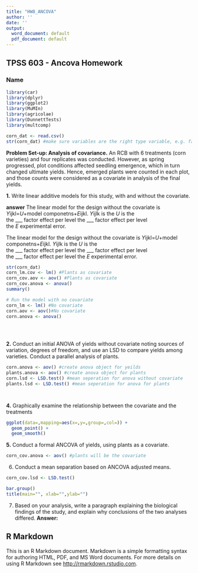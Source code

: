 ```yaml
---
title: "HW8_ANCOVA"
author: ''
date: ''
output:
  word_document: default
  pdf_document: default
---
```


## TPSS 603 - Ancova Homework
###  Name

```r
library(car)
library(dplyr)
library(ggplot2)
library(MuMIn)
library(agricolae)
library(DunnettTests)
library(multcomp)


```


```r
corn_dat <- read.csv()
str(corn_dat) #make sure variables are the right type variable, e.g. factor, numeric

```

**Problem Set-up: Analysis of covariance.**
An RCB with 6 treatments (corn varieties) and four replicates was conducted. However, as spring progressed, plot conditions affected seedling emergence, which in turn changed ultimate yields. Hence, emerged plants were counted in each plot, and those counts were considered as a covariate in analysis of the final yields.


**1.** Write linear additive models for this study, with and without the covariate.

**answer**
The linear model for the design without the covariate is *Y*ijkl=*U*+model componetns+*E*ijkl. 
*Y*ijlk is the 
*U* is the  
the ___ factor effect per level 
the ___  factor effect per level  
the *E* experimental error. 

The linear model for the design without the covariate is *Y*ijkl=*U*+model componetns+*E*ijkl. 
*Y*ijlk is the 
*U* is the  
the ___ factor effect per level 
the ___  factor effect per level  
the ___  factor effect per level
the *E* experimental error. 



```r

str(corn_dat)
corn_lm.cov <- lm() #Plants as covariate
corn_cov.aov <- aov() #Plants as covariate
corn_cov.anova <- anova()
summary()

# Run the model with no covariate
corn_lm <- lm() #No covariate
corn.aov <- aov()#No covariate
corn.anova <- anova()
  

  
```


**2.** Conduct an initial ANOVA of yields without covariate noting sources of variation, degrees of freedom, and use an LSD to compare yields among varieties. Conduct a parallel analysis of plants. 
```r

corn.anova <- aov() #create anova object for yeilds
plants.anova <- aov() #create anova object for plants 
corn.lsd <- LSD.test() #mean seperation for anova without covariate
plants.lsd <- LSD.test() #mean seperation for anova for plants




```

**4.** Graphically examine the relationship between the covariate and the treatments
```r
ggplot(data=,mapping=aes(x=,y=,group=,col=)) +
  geom_point() +
  geom_smooth()
```

**5.** Conduct a formal ANCOVA of yields, using plants as a covariate.
```r
corn_cov.anova <- aov() #plants will be the covariate
```

6. Conduct a mean separation based on ANCOVA adjusted means. 
```r

corn_cov.lsd <- LSD.test()

bar.group()
title(main="", xlab="",ylab="")

```


7. Based on your analysis, write a paragraph explaining the biological findings of the study, and explain why conclusions of the two analyses differed.
**Answer:** 
 


## R Markdown

This is an R Markdown document. Markdown is a simple formatting syntax for authoring HTML, PDF, and MS Word documents. For more details on using R Markdown see <http://rmarkdown.rstudio.com>.

